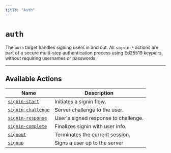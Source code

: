 ```yaml
---
title: "Auth"
---
```


# `auth`

The `auth` target handles signing users in and out.
All `signin-*` actions are part of a secure multi-step authentication process using Ed25519 keypairs, without requiring usernames or passwords.

---

## Available Actions

| Name                                                    | Description                          |
|---------------------------------------------------------|--------------------------------------|
| [`signin-start`](/protocol/targets/auth/signin.mdx)     | Initiates a signin flow.             |
| [`signin-challenge`](/protocol/targets/auth/signin.mdx) | Server challenge to the user.        |
| [`signin-response`](/protocol/targets/auth/signin.mdx)  | User's signed response to challenge. |
| [`signin-complete`](/protocol/targets/auth/signin.mdx)  | Finalizes signin with user info.     |
| [`signout`](/protocol/targets/auth/signout.mdx)         | Terminates the current session.      |
| [`signup`](/protocol/targets/auth/signup.mdx)           | Signs a user up to the server        |